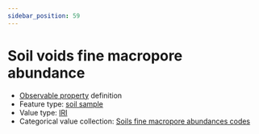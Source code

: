 ```yaml
---
sidebar_position: 59
---
```



# Soil voids fine macropore abundance

- [Observable property](/viewers/dawe-vocabs?uri=https://linked.data.gov.au/def/nrm/0408a67f-2448-4151-bc1e-d97b6ff34e4f) definition
- Feature type: [soil sample](http://linked.data.gov.au/def/tern-cv/06461021-a6c2-4175-9651-23653c2b9116)
- Value type: [IRI](https://w3id.org/tern/ontologies/tern/IRI)
- Categorical value collection: [Soils fine macropore abundances codes](/viewers/dawe-vocabs?uri=https://linked.data.gov.au/def/nrm/5c685afb-1a56-4261-93f1-8440fbc65ef3)

<Example
  protocolModule="soil-pit-characterization"
  observableProperty="https://linked.data.gov.au/def/nrm/0408a67f-2448-4151-bc1e-d97b6ff34e4f"
/>
